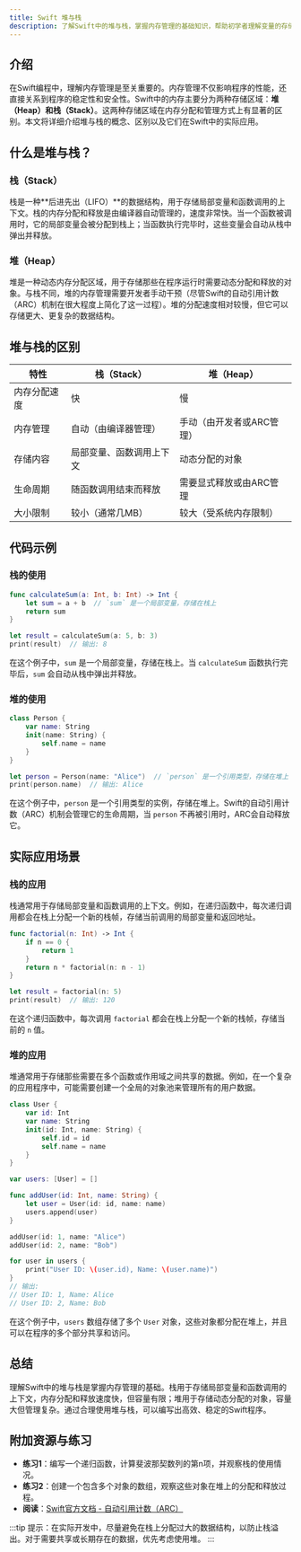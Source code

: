 ```yaml
---
title: Swift 堆与栈
description: 了解Swift中的堆与栈，掌握内存管理的基础知识，帮助初学者理解变量的存储方式及其对性能的影响。
---
```


## 介绍

在Swift编程中，理解内存管理是至关重要的。内存管理不仅影响程序的性能，还直接关系到程序的稳定性和安全性。Swift中的内存主要分为两种存储区域：**堆（Heap）**和**栈（Stack）**。这两种存储区域在内存分配和管理方式上有显著的区别。本文将详细介绍堆与栈的概念、区别以及它们在Swift中的实际应用。

## 什么是堆与栈？

### 栈（Stack）

栈是一种**后进先出（LIFO）**的数据结构，用于存储局部变量和函数调用的上下文。栈的内存分配和释放是由编译器自动管理的，速度非常快。当一个函数被调用时，它的局部变量会被分配到栈上；当函数执行完毕时，这些变量会自动从栈中弹出并释放。

### 堆（Heap）

堆是一种动态内存分配区域，用于存储那些在程序运行时需要动态分配和释放的对象。与栈不同，堆的内存管理需要开发者手动干预（尽管Swift的自动引用计数（ARC）机制在很大程度上简化了这一过程）。堆的分配速度相对较慢，但它可以存储更大、更复杂的数据结构。

## 堆与栈的区别

| 特性         | 栈（Stack）                          | 堆（Heap）                          |
|--------------|--------------------------------------|-------------------------------------|
| 内存分配速度 | 快                                   | 慢                                  |
| 内存管理     | 自动（由编译器管理）                 | 手动（由开发者或ARC管理）           |
| 存储内容     | 局部变量、函数调用上下文             | 动态分配的对象                      |
| 生命周期     | 随函数调用结束而释放                 | 需要显式释放或由ARC管理             |
| 大小限制     | 较小（通常几MB）                    | 较大（受系统内存限制）              |

## 代码示例

### 栈的使用

```swift
func calculateSum(a: Int, b: Int) -> Int {
    let sum = a + b  // `sum` 是一个局部变量，存储在栈上
    return sum
}

let result = calculateSum(a: 5, b: 3)
print(result)  // 输出: 8
```

在这个例子中，`sum` 是一个局部变量，存储在栈上。当 `calculateSum` 函数执行完毕后，`sum` 会自动从栈中弹出并释放。

### 堆的使用

```swift
class Person {
    var name: String
    init(name: String) {
        self.name = name
    }
}

let person = Person(name: "Alice")  // `person` 是一个引用类型，存储在堆上
print(person.name)  // 输出: Alice
```

在这个例子中，`person` 是一个引用类型的实例，存储在堆上。Swift的自动引用计数（ARC）机制会管理它的生命周期，当 `person` 不再被引用时，ARC会自动释放它。

## 实际应用场景

### 栈的应用

栈通常用于存储局部变量和函数调用的上下文。例如，在递归函数中，每次递归调用都会在栈上分配一个新的栈帧，存储当前调用的局部变量和返回地址。

```swift
func factorial(n: Int) -> Int {
    if n == 0 {
        return 1
    }
    return n * factorial(n: n - 1)
}

let result = factorial(n: 5)
print(result)  // 输出: 120
```

在这个递归函数中，每次调用 `factorial` 都会在栈上分配一个新的栈帧，存储当前的 `n` 值。

### 堆的应用

堆通常用于存储那些需要在多个函数或作用域之间共享的数据。例如，在一个复杂的应用程序中，可能需要创建一个全局的对象池来管理所有的用户数据。

```swift
class User {
    var id: Int
    var name: String
    init(id: Int, name: String) {
        self.id = id
        self.name = name
    }
}

var users: [User] = []

func addUser(id: Int, name: String) {
    let user = User(id: id, name: name)
    users.append(user)
}

addUser(id: 1, name: "Alice")
addUser(id: 2, name: "Bob")

for user in users {
    print("User ID: \(user.id), Name: \(user.name)")
}
// 输出:
// User ID: 1, Name: Alice
// User ID: 2, Name: Bob
```

在这个例子中，`users` 数组存储了多个 `User` 对象，这些对象都分配在堆上，并且可以在程序的多个部分共享和访问。

## 总结

理解Swift中的堆与栈是掌握内存管理的基础。栈用于存储局部变量和函数调用的上下文，内存分配和释放速度快，但容量有限；堆用于存储动态分配的对象，容量大但管理复杂。通过合理使用堆与栈，可以编写出高效、稳定的Swift程序。

## 附加资源与练习

- **练习1**：编写一个递归函数，计算斐波那契数列的第n项，并观察栈的使用情况。
- **练习2**：创建一个包含多个对象的数组，观察这些对象在堆上的分配和释放过程。
- **阅读**：[Swift官方文档 - 自动引用计数（ARC）](https://docs.swift.org/swift-book/LanguageGuide/AutomaticReferenceCounting.html)

:::tip
提示：在实际开发中，尽量避免在栈上分配过大的数据结构，以防止栈溢出。对于需要共享或长期存在的数据，优先考虑使用堆。
:::